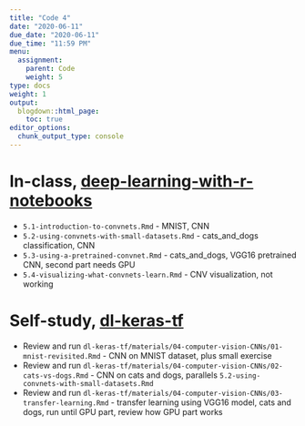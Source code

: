 ```yaml
---
title: "Code 4"
date: "2020-06-11"
due_date: "2020-06-11"
due_time: "11:59 PM"
menu:
  assignment:
    parent: Code
    weight: 5
type: docs
weight: 1
output:
  blogdown::html_page:
    toc: true
editor_options: 
  chunk_output_type: console
---
```


# In-class, [deep-learning-with-r-notebooks](https://github.com/jjallaire/deep-learning-with-r-notebooks)

- `5.1-introduction-to-convnets.Rmd` - MNIST, CNN
- `5.2-using-convnets-with-small-datasets.Rmd` - cats_and_dogs classification, CNN
- `5.3-using-a-pretrained-convnet.Rmd` - cats_and_dogs, VGG16 pretrained CNN, second part needs GPU
- `5.4-visualizing-what-convnets-learn.Rmd` - CNV visualization, not working

# Self-study, [dl-keras-tf](https://github.com/rstudio-conf-2020/dl-keras-tf)

- Review and run `dl-keras-tf/materials/04-computer-vision-CNNs/01-mnist-revisited.Rmd` - CNN on MNIST dataset, plus small exercise
- Review and run `dl-keras-tf/materials/04-computer-vision-CNNs/02-cats-vs-dogs.Rmd` - CNN on cats and dogs, parallels `5.2-using-convnets-with-small-datasets.Rmd`
- Review and run `dl-keras-tf/materials/04-computer-vision-CNNs/03-transfer-learning.Rmd` - transfer learning using VGG16 model, cats and dogs, run until GPU part, review how GPU part works
